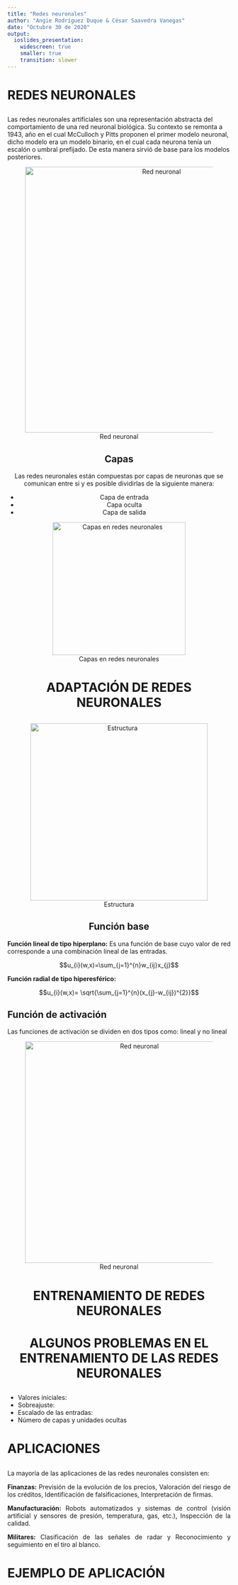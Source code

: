 ```yaml
---
title: "Redes neuronales"
author: "Angie Rodríguez Duque & César Saavedra Vanegas"
date: "Octubre 30 de 2020"
output:
  ioslides_presentation:
    widescreen: true 
    smaller: true 
    transition: slower
---
```


# REDES NEURONALES

##
Las redes neuronales artificiales son una representación abstracta del comportamiento de una red neuronal biológica. Su contexto se remonta a 1943, año en el cual McCulloch y Pitts proponen el primer modelo neuronal, dicho modelo era un modelo binario, en el cual cada neurona tenía un escalón o umbral prefijado. De esta manera sirvió de base para los modelos posteriores.

<center>
![Red neuronal](4.gif "Regresión local"){width=600px}

## Capas

Las redes neuronales están compuestas por capas de neuronas que se comunican entre si y es posible dividirlas de la siguiente manera: 

<div class="columns-2">

- Capa de entrada
- Capa oculta
- Capa de salida

![Capas en redes neuronales](3.png "Red neuronal"){width=300px}
<div class="columns-2">

# ADAPTACIÓN DE REDES NEURONALES

## 

<center>
![Estructura](1.png "Red neuronal"){height=400px}

## Función base
<div style="text-align: justify">
**Función lineal de tipo hiperplano:** Es una función de base cuyo valor de red corresponde a una combinación lineal de las entradas.


$$u_{i}(w,x)=\sum_{j=1}^{n}w_{ij}x_{j}$$    


**Función radial de tipo hiperesférico:**

$$u_{i}(w,x)= \sqrt{\sum_{j=1}^{n}(x_{j}-w_{ij})^{2}}$$
<div/>
## Función de activación
<div style="text-align: justify">
Las funciones de activación se dividen en dos tipos como: lineal y no lineal

<center>
![Red neuronal](funciones.jpg "Regresión local"){width=500px}

<div/>
# ENTRENAMIENTO DE REDES NEURONALES

## 


# ALGUNOS PROBLEMAS EN EL ENTRENAMIENTO DE LAS REDES NEURONALES
##
<div style="text-align: justify">

+ Valores iniciales:
+ Sobreajuste:
+ Escalado de las entradas:
+ Número de capas y unidades ocultas

<div/>

# APLICACIONES
##
<div style="text-align: justify">

La mayoría de las aplicaciones de las redes neuronales consisten en:

**Finanzas:** Previsión de la evolución de los precios, Valoración del riesgo de los créditos, Identificación de falsificaciones, Interpretación de firmas. 

**Manufacturación:** Robots automatizados y sistemas de control (visión artificial y sensores de presión, temperatura, gas, etc.), Inspección de la calidad. 

**Militares:** Clasificación de las señales de radar y Reconocimiento y seguimiento en el tiro al blanco. 

<div/>

# EJEMPLO DE APLICACIÓN

